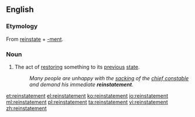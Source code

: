 ==English==

===Etymology===
From [[reinstate]] + [[-ment]].

===Noun===
{{en-noun}}

# The act of [[restoring]] something to its [[previous]] [[state]].
#: ''Many people are unhappy with the [[sacking]] of the [[chief constable]] and demand his immediate '''reinstatement'''.''

[[et:reinstatement]]
[[el:reinstatement]]
[[ko:reinstatement]]
[[io:reinstatement]]
[[ml:reinstatement]]
[[pl:reinstatement]]
[[ta:reinstatement]]
[[vi:reinstatement]]
[[zh:reinstatement]]